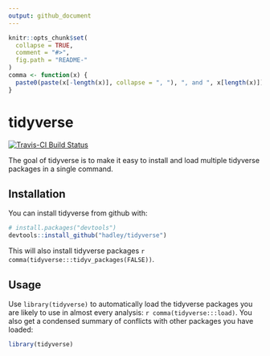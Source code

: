 ```yaml
---
output: github_document
---
```

<!-- README.md is generated from README.Rmd. Please edit that file -->

```r
knitr::opts_chunk$set(
  collapse = TRUE,
  comment = "#>",
  fig.path = "README-"
)
comma <- function(x) {
  paste0(paste(x[-length(x)], collapse = ", "), ", and ", x[length(x)])
}
```

# tidyverse

[![Travis-CI Build Status](https://travis-ci.org/hadley/tidyverse.svg?branch=master)](https://travis-ci.org/hadley/tidyverse)

The goal of tidyverse is to make it easy to install and load multiple tidyverse packages in a single command.

## Installation

You can install tidyverse from github with:

```r
# install.packages("devtools")
devtools::install_github("hadley/tidyverse")
```

This will also install tidyverse packages `r comma(tidyverse:::tidyv_packages(FALSE))`.

## Usage

Use `library(tidyverse)` to automatically load the tidyverse packages you are likely to use in almost every analysis: `r comma(tidyverse:::load)`. You also get a condensed summary of conflicts with other packages you have loaded:

```r
library(tidyverse)
```
